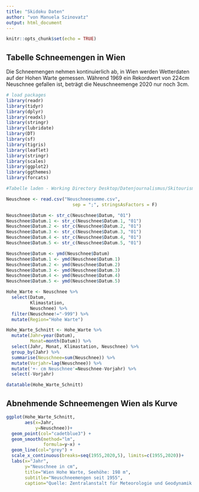```yaml
---
title: "Skidoku Daten"
author: "von Manuela Szinovatz"
output: html_document
---
```


```r
knitr::opts_chunk$set(echo = TRUE)
```


## Tabelle Schneemengen in Wien

Die Schneemengen nehmen kontinuierlich ab, in Wien werden Wetterdaten auf der Hohen Warte gemessen. Während 1969 ein Rekordwert von 224cm Neuschnee gefallen ist, beträgt die Neuschneemenge 2020 nur noch 3cm.

```r

# load packages
library(readr)
library(tidyr)
library(dplyr)
library(readxl)
library(stringr)
library(lubridate)
library(DT)
library(sf)
library(tigris)
library(leaflet)
library(stringr)
library(scales)
library(ggplot2)
library(ggthemes)
library(forcats)

#Tabelle laden - Working Directory Desktop/Datenjournalismus/Skitourismus

Neuschnee <- read.csv("Neuschneesumme.csv", 
                         sep = ";", stringsAsFactors = F) 

Neuschnee$Datum <- str_c(Neuschnee$Datum, "01")
Neuschnee$Datum.1 <- str_c(Neuschnee$Datum.1, "01")
Neuschnee$Datum.2 <- str_c(Neuschnee$Datum.2, "01")
Neuschnee$Datum.3 <- str_c(Neuschnee$Datum.3, "01")
Neuschnee$Datum.4 <- str_c(Neuschnee$Datum.4, "01")
Neuschnee$Datum.5 <- str_c(Neuschnee$Datum.5, "01")

Neuschnee$Datum <- ymd(Neuschnee$Datum)
Neuschnee$Datum.1 <- ymd(Neuschnee$Datum.1)
Neuschnee$Datum.2 <- ymd(Neuschnee$Datum.2)
Neuschnee$Datum.3 <- ymd(Neuschnee$Datum.3)
Neuschnee$Datum.4 <- ymd(Neuschnee$Datum.4)
Neuschnee$Datum.5 <- ymd(Neuschnee$Datum.5)

Hohe_Warte <- Neuschnee %>%
  select(Datum,
         Klimastation,
         Neuschnee) %>%
  filter(Neuschnee!="-999") %>%
  mutate(Region="Hohe Warte")

Hohe_Warte_Schnitt <- Hohe_Warte %>%
  mutate(Jahr=year(Datum),
         Monat=month(Datum)) %>%
  select(Jahr, Monat, Klimastation, Neuschnee) %>%
  group_by(Jahr) %>%
  summarise(Neuschnee=sum(Neuschnee)) %>%
  mutate(Vorjahr=lag(Neuschnee)) %>% 
  mutate('+- cm Neuschnee'=Neuschnee-Vorjahr) %>%
  select(-Vorjahr)

datatable(Hohe_Warte_Schnitt)

```



## Abnehmende Schneemengen Wien als Kurve




```r

ggplot(Hohe_Warte_Schnitt,
       aes(x=Jahr,
           y=Neuschnee))+
  geom_point(col="cadetblue3") + 
  geom_smooth(method="lm",
              formula=y~x) +
  geom_line(col="grey") +
  scale_x_continuous(breaks=seq(1955,2020,5), limits=c(1955,2020))+
  labs(x="Jahr",
       y="Neuschnee in cm",
       title="Wien Hohe Warte, Seehöhe: 198 m",
       subtitle="Neuschneemengen seit 1955",
       caption="Quelle: Zentralanstalt für Meteorologie und Geodynamik (ZAMG)")

```


